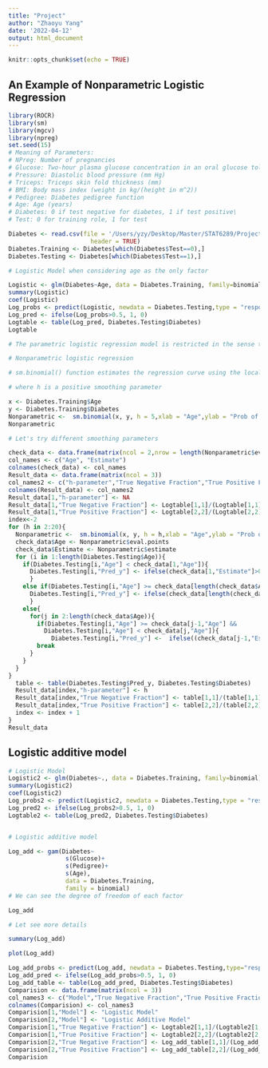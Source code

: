 ```yaml
---
title: "Project"
author: "Zhaoyu Yang"
date: '2022-04-12'
output: html_document
---
```


```r
knitr::opts_chunk$set(echo = TRUE)
```



## An Example of Nonparametric Logistic Regression



```r
library(ROCR)
library(sm)
library(mgcv)
library(npreg)
set.seed(15)
# Meaning of Parameters:
# NPreg: Number of pregnancies
# Glucose: Two-hour plasma glucose concentration in an oral glucose tolerance test
# Pressure: Diastolic blood pressure (mm Hg)
# Triceps: Triceps skin fold thickness (mm)
# BMI: Body mass index (weight in kg/(height in m^2))
# Pedigree: Diabetes pedigree function
# Age: Age (years)
# Diabetes:	0 if test negative for diabetes, 1 if test positive\
# Test:	0 for training role, 1 for test

Diabetes <- read.csv(file = '/Users/yzy/Desktop/Master/STAT6289/Project/Diabetes.csv', 
                       header = TRUE)
Diabetes.Training <- Diabetes[which(Diabetes$Test==0),]
Diabetes.Testing <- Diabetes[which(Diabetes$Test==1),]

# Logistic Model when considering age as the only factor

Logistic <- glm(Diabetes~Age, data = Diabetes.Training, family=binomial)
summary(Logistic)
coef(Logistic)
Log_probs <- predict(Logistic, newdata = Diabetes.Testing,type = "response")
Log_pred <- ifelse(Log_probs>0.5, 1, 0)
Logtable <- table(Log_pred, Diabetes.Testing$Diabetes)
Logtable

# The parametric logistic regression model is restricted in the sense that all variables affect the response in strictly linear fashion. If you are uncertain that a variable is an important factor and its contribution is linear in predicting the response, you might want to choose a nonparametric logistic regression model to fit the data

# Nonparametric logistic regression

# sm.binomial() function estimates the regression curve using the local likelihood approach for a vector of binomial observations and an associated vector of covariate values.

# where h is a positive smoothing parameter

x <- Diabetes.Training$Age
y <- Diabetes.Training$Diabetes
Nonparametric <-  sm.binomial(x, y, h = 5,xlab = "Age",ylab = "Prob of diabetes")
Nonparametric

# Let's try different smoothing parameters

check_data <- data.frame(matrix(ncol = 2,nrow = length(Nonparametric$eval.points)))
col_names <- c("Age", "Estimate")
colnames(check_data) <- col_names
Result_data <- data.frame(matrix(ncol = 3))
col_names2 <- c("h-parameter","True Negative Fraction","True Positive Fraction")
colnames(Result_data) <- col_names2
Result_data[1,"h-parameter"] <- NA
Result_data[1,"True Negative Fraction"] <- Logtable[1,1]/(Logtable[1,1] + Logtable[2,1])
Result_data[1,"True Positive Fraction"] <- Logtable[2,2]/(Logtable[2,2] + Logtable[1,2])
index<-2
for (h in 2:20){
  Nonparametric <-  sm.binomial(x, y, h = h,xlab = "Age",ylab = "Prob of diabetes")
  check_data$Age <- Nonparametric$eval.points
  check_data$Estimate <- Nonparametric$estimate
  for (i in 1:length(Diabetes.Testing$Age)){
    if(Diabetes.Testing[i,"Age"] < check_data[1,"Age"]){
      Diabetes.Testing[i,"Pred_y"] <- ifelse(check_data[1,"Estimate"]>0.5,1,0)
      }
    else if(Diabetes.Testing[i,"Age"] >= check_data[length(check_data$Age),"Age"]){
      Diabetes.Testing[i,"Pred_y"] <- ifelse(check_data[length(check_data$Age),"Estimate"]>0.5,1,0)
      }
    else{
      for(j in 2:length(check_data$Age)){
        if(Diabetes.Testing[i,"Age"] >= check_data[j-1,"Age"] && 
          Diabetes.Testing[i,"Age"] < check_data[j,"Age"]){
            Diabetes.Testing[i,"Pred_y"] <-  ifelse((check_data[j-1,"Estimate"]+check_data[j,"Estimate"])/2>0.5,1,0)
        break
      }
    }
  }
}
  table <- table(Diabetes.Testing$Pred_y, Diabetes.Testing$Diabetes)
  Result_data[index,"h-parameter"] <- h
  Result_data[index,"True Negative Fraction"] <- table[1,1]/(table[1,1] + table[2,1])
  Result_data[index,"True Positive Fraction"] <- table[2,2]/(table[2,2] + table[1,2])
  index <- index + 1
}
Result_data


```



## Logistic additive model



```r
# Logistic Model
Logistic2 <- glm(Diabetes~., data = Diabetes.Training, family=binomial)
summary(Logistic2)
coef(Logistic2)
Log_probs2 <- predict(Logistic2, newdata = Diabetes.Testing,type = "response")
Log_pred2 <- ifelse(Log_probs2>0.5, 1, 0)
Logtable2 <- table(Log_pred2, Diabetes.Testing$Diabetes)


# Logistic additive model

Log_add <- gam(Diabetes~
                s(Glucose)+
                s(Pedigree)+
                s(Age),
                data = Diabetes.Training, 
                family = binomial)
# We can see the degree of freedom of each factor

Log_add

# Let see more details

summary(Log_add)

plot(Log_add)

Log_add_probs <- predict(Log_add, newdata = Diabetes.Testing,type="response")
Log_add_pred <- ifelse(Log_add_probs>0.5, 1, 0)
Log_add_table <- table(Log_add_pred, Diabetes.Testing$Diabetes)
Comparision <- data.frame(matrix(ncol = 3))
col_names3 <- c("Model","True Negative Fraction","True Positive Fraction")
colnames(Comparision) <- col_names3
Comparision[1,"Model"] <- "Logistic Model"
Comparision[2,"Model"] <- "Logistic Additive Model"
Comparision[1,"True Negative Fraction"] <- Logtable2[1,1]/(Logtable2[1,1] + Logtable2[2,1])
Comparision[1,"True Positive Fraction"] <- Logtable2[2,2]/(Logtable2[2,2] + Logtable2[1,2])
Comparision[2,"True Negative Fraction"] <- Log_add_table[1,1]/(Log_add_table[1,1] + Log_add_table[2,1])
Comparision[2,"True Positive Fraction"] <- Log_add_table[2,2]/(Log_add_table[2,2] + Log_add_table[1,2])
Comparision
```

